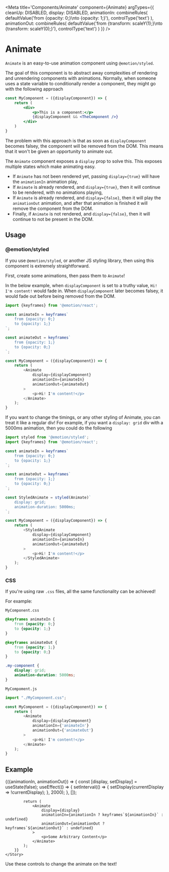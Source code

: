 

<Meta 
    title='Components/Animate'
    component={Animate}
    argTypes={{
        cleanUp: DISABLED,
        display: DISABLED,
        animationIn: combineRules(
            defaultValue('from {opacity: 0;}\nto {opacity: 1;}'),
            controlType('text')
        ),
        animationOut: combineRules(
            defaultValue('from {transform: scaleY(1);}\nto {transform: scaleY(0);}'),
            controlType('text')
        )
    }}
/>

# Animate
`Animate` is an easy-to-use animation component using `@emotion/styled`.

The goal of this component is to abstract away complexities of rendering
and unrendering components with animations. Normally, when someone uses
a state variable to conditionally render a component, they might go with
the following approach
```jsx
const MyComponent = ({displayComponent}) => {
    return (
        <div>
            <p>This is a component:</p>
            {displayComponent && <TheComponent />}
        </div>
    )
}
```

The problem with this approach is that as soon as `displayComponent` becomes
falsey, the component will be removed from the DOM. This means that it won't
be given an opportunity to animate out.

The `Animate` component exposes a `display` prop to solve this. This exposes
multiple states which make animating easy.
 - If `Animate` has not been rendered yet, passing `display={true}` will 
 have the `animationIn` animation play,
 - If `Animate` is already rendered, and `display={true}`, then it will continue
 to be rendered, with no animations playing,
 - If `Animate` is already rendered, and `display={false}`, then it will play
 the `animationOut` animation, and after that animation is finished it will remove
 the component from the DOM.
 - Finally, if `Animate` is not rendered, and `display={false}`, then it will 
 continue to not be present in the DOM.

## Usage
### @emotion/styled
If you use `@emotion/styled`, or another JS styling library, then using this component
is extremely straightforward.

First, create some animations, then pass them to `Animate`!

In the below example, when `displayComponent` is set to a truthy
value, `Hi! I'm content!` would fade in. When `displayComponent`
later becomes falsey, it would fade out before being removed
from the DOM.
```js
import {keyframes} from '@emotion/react';

const animateIn = keyframes`
    from {opacity: 0;}
    to {opacity: 1;}
`;

const animateOut = keyframes`
    from {opacity: 1;}
    to {opacity: 0;}
`;

const MyComponent = ({displayComponent}) => {
    return (
        <Animate
            display={displayComponent}
            animationIn={animateIn}
            animationOut={animateOut}
        >
            <p>Hi! I'm content!</p>
        </Animate>
    );
}
```

If you want to change the timings, or any other styling of Animate,
you can treat it like a regular div! For example, if you want a 
`display: grid` div with a 5000ms animation, then you could do 
the following
```js
import styled from '@emotion/styled';
import {keyframes} from '@emotion/react';

const animateIn = keyframes`
    from {opacity: 0;}
    to {opacity: 1;}
`;

const animateOut = keyframes`
    from {opacity: 1;}
    to {opacity: 0;}
`;

const StyledAnimate = styled(Animate)`
    display: grid;
    animation-duration: 5000ms;
`;

const MyComponent = ({displayComponent}) => {
    return (
        <StyledAnimate
            display={displayComponent}
            animationIn={animateIn}
            animationOut={animateOut}
        >
            <p>Hi! I'm content!</p>
        </StyledAnimate>
    );
}
```

### CSS
If you're using raw `.css` files, all the same functionality can be achieved!

For example:

`MyComponent.css`
```css
@keyframes animateIn {
    from {opacity: 0;}
    to {opacity: 1;}
}

@keyframes animateOut {
    from {opacity: 1;}
    to {opacity: 0;}
}

.my-component {
    display: grid;
    animation-duration: 5000ms;
}
```

`MyCompoment.js`
```js
import "./MyComponent.css";

const MyComponent = ({displayComponent}) => {
    return (
        <Animate
            display={displayComponent}
            animationIn={'animateIn'}
            animationOut={'animateOut'}
        >
            <p>Hi! I'm content!</p>
        </Animate>
    );
}
```

## Example

<Canvas>
    <Story name='Animation'>
        {({animationIn, animationOut}) => {
            const [display, setDisplay] = useState(false);
            useEffect(() => {
                setInterval(() => {
                    setDisplay(currentDisplay => !currentDisplay);
                }, 2000);
            }, []);
            
            return (
                <Animate
                    display={display}
                    animationIn={animationIn ? keyframes`${animationIn}` : undefined}
                    animationOut={animationOut ? keyframes`${animationOut}` : undefined}
                >
                    <p>Some Arbitrary Content</p>
                </Animate>
            );
        }}
    </Story>
</Canvas>

Use these controls to change the animate on the text!
<ArgsTable story='Animation' />
